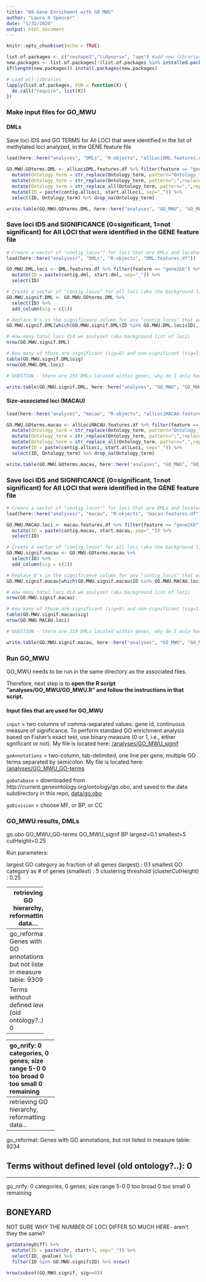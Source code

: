 ```yaml
---
title: "08-Gene Enrichment with GO MWU"
author: "Laura H Spencer"
date: "1/31/2020"
output: html_document
---
```


```r
knitr::opts_chunk$set(echo = TRUE)
```


```r
list.of.packages <- c("reshape2","tidyverse", "ape") #add new libraries here 
new.packages <- list.of.packages[!(list.of.packages %in% installed.packages()[,"Package"])]
if(length(new.packages)) install.packages(new.packages)

# Load all libraries 
lapply(list.of.packages, FUN = function(X) {
  do.call("require", list(X)) 
})
```

### Make input files for GO_MWU 

#### DMLs 

Save loci IDS and GO TERMS for All LOCI that were identified in the list of methylated loci analyzed, in the GENE feature file

```r
load(here::here("analyses", "DMLs", "R-objects", "allLociDML.features.df"))

GO.MWU.GOterms.DML <- allLociDML.features.df %>% filter(feature == "gene2kb") %>%
  mutate(Ontology_term = str_replace(Ontology_term, pattern="Ontology_term=",replacement = "")) %>%
  mutate(Ontology_term = str_replace(Ontology_term, pattern=";",replacement = "")) %>% 
  mutate(Ontology_term = str_replace_all(Ontology_term, pattern=",",replacement = ";")) %>%
  mutate(ID = paste(contig.allLoci, start.allLoci, sep="_")) %>%
  select(ID, Ontology_term) %>% drop_na(Ontology_term)

write.table(GO.MWU.GOterms.DML, here::here("analyses", "GO_MWU", "GO_MWU_GO-terms_DML"),sep="\t",quote = F,row.names = F, col.names=F)
```

### Save loci IDS and SIGNIFICANCE (0=significant, 1=not significant) for All LOCI that were identified in the GENE feature file

```r
# Creare a vector of "contig_locus"" for loci that are DMLs and located in gene bodies 
load(here::here("analyses/", "DMLs", "R-objects", "DML.features.df"))

GO.MWU.DML.loci <- DML.features.df %>% filter(feature == "gene2kb") %>%
  mutate(ID = paste(contig.dml, start.dml, sep="_")) %>% 
  select(ID) 

# Create a vector of "contig_locus" for all loci (aka the background list of loci), and add a column to indicate significance. Start by adding "1" to all "contig_locus" row. 
GO.MWU.signif.DML <- GO.MWU.GOterms.DML %>%
  select(ID) %>%
  add_column(sig = c(1))

# Replace 0's in the significance column for any "contig_locus" that was a DML 
GO.MWU.signif.DML[which(GO.MWU.signif.DML$ID %in% GO.MWU.DML.loci$ID),]$sig <- 0

# How many total loci did we analyze? (aka background list of loci)
nrow(GO.MWU.signif.DML)

# How many of those are significant (sig=0) and non-significant (sig=1)
table(GO.MWU.signif.DML$sig) 
nrow(GO.MWU.DML.loci) 

# QUESTION - there are 255 DMLs located within genes, why do I only have 110 in this list? 

write.table(GO.MWU.signif.DML, here::here("analyses", "GO_MWU", "GO_MWU_signif_DML"),sep="\t",quote = F,row.names = F, col.names=F)
```

#### Size-associated loci (MACAU)

```r
load(here::here("analyses", "macau", "R-objects", "allLociMACAU.features.df"))

GO.MWU.GOterms.macau <- allLociMACAU.features.df %>% filter(feature == "gene2kb") %>%
  mutate(Ontology_term = str_replace(Ontology_term, pattern="Ontology_term=",replacement = "")) %>%
  mutate(Ontology_term = str_replace(Ontology_term, pattern=";",replacement = "")) %>% 
  mutate(Ontology_term = str_replace_all(Ontology_term, pattern=",",replacement = ";")) %>%
  mutate(ID = paste(contig.allLoci, start.allLoci, sep="_")) %>%
  select(ID, Ontology_term) %>% drop_na(Ontology_term)

write.table(GO.MWU.GOterms.macau, here::here("analyses", "GO_MWU", "GO_MWU_GO-terms_macau"),sep="\t",quote = F,row.names = F, col.names=F)
```

### Save loci IDS and SIGNIFICANCE (0=significant, 1=not significant) for All LOCI that were identified in the GENE feature file

```r
# Creare a vector of "contig_locus"" for loci that are DMLs and located in gene bodies 
load(here::here("analyses/", "macau", "R-objects", "macau.features.df"))

GO.MWU.MACAU.loci <- macau.features.df %>% filter(feature == "gene2kb") %>%
  mutate(ID = paste(contig.macau, start.macau, sep="_")) %>% 
  select(ID) 

# Create a vector of "contig_locus" for all loci (aka the background list of loci), and add a column to indicate significance. Start by adding "1" to all "contig_locus" row. 
GO.MWU.signif.macau <- GO.MWU.GOterms.macau %>%
  select(ID) %>%
  add_column(sig = c(1))

# Replace 0's in the significance column for any "contig_locus" that was a DML 
GO.MWU.signif.macau[which(GO.MWU.signif.macau$ID %in% GO.MWU.MACAU.loci$ID),]$sig <- 0

# How many total loci did we analyze? (aka background list of loci)
nrow(GO.MWU.signif.macau)

# How many of those are significant (sig=0) and non-significant (sig=1)
table(GO.MWU.signif.macau$sig) 
nrow(GO.MWU.MACAU.loci) 

# QUESTION - there are 219 DMLs located within genes, why do I only have 110 in this list? 

write.table(GO.MWU.signif.macau, here::here("analyses", "GO_MWU", "GO_MWU_signif_macau"),sep="\t",quote = F,row.names = F, col.names=F)
```

### Run GO_MWU  

GO_MWU needs to be run in the same directory as the associated files. 

Therefore, next step is to **open the R script "analyses/GO_MWU/GO_MWU.R" and follow the instructions in that script.** 

#### Input files that are used for GO_MWU 

`input` = two columns of comma-separated values: gene id, continuous measure of significance. To perform standard GO enrichment analysis based on Fisher's exact test, use binary measure (0 or 1, i.e., either sgnificant or not). My file is located here: [/analyses/GO_MWU_signif](https://github.com/sr320/paper-oly-mbdbs-gen/blob/master/analyses/GO_MWU_signif?raw=true)

`goAnnotations` =  two-column, tab-delimited, one line per gene, multiple GO terms separated by semicolon. My file is located here: [/analyses/GO_MWU_GO-terms](https://github.com/sr320/paper-oly-mbdbs-gen/blob/master/analyses/GO_MWU_GO-terms?raw=true)

`goDatabase` = downloaded from http://current.geneontology.org/ontology/go.obo, and saved to the data subdirectory in this repo, [data/go.obo](https://github.com/sr320/paper-oly-mbdbs-gen/blob/master/data/go.obo?raw=true) 

`goDivision` = choose MF, or BP, or CC

### GO_MWU results, DMLs 

go.obo GO_MWU_GO-terms GO_MWU_signif BP largest=0.1 smallest=5 cutHeight=0.25

Run parameters:

largest GO category as fraction of all genes (largest)  : 0.1
         smallest GO category as # of genes (smallest)  : 5
                clustering threshold (clusterCutHeight) : 0.25

-----------------
retrieving GO hierarchy, reformatting data...

-------------
go_reformat:
Genes with GO annotations, but not listed in measure table: 9309

Terms without defined level (old ontology?..): 0
-------------
-------------
go_nrify:
0 categories, 0 genes; size range 5-0
	0 too broad
	0 too small
	0 remaining

### GO_MWU results, MACAU 

go.obo GO_MWU_GO-terms_macau GO_MWU_signif_macau BP largest=0.1 smallest=5 cutHeight=0.25

Run parameters:

largest GO category as fraction of all genes (largest)  : 0.1
         smallest GO category as # of genes (smallest)  : 5
                clustering threshold (clusterCutHeight) : 0.25

-----------------
retrieving GO hierarchy, reformatting data...

-------------
go_reformat:
Genes with GO annotations, but not listed in measure table: 9234

Terms without defined level (old ontology?..): 0
-------------
-------------
go_nrify:
0 categories, 0 genes; size range 5-0
	0 too broad
	0 too small
	0 remaining




## BONEYARD 


NOT SURE WHY THE NUMBER OF LOCI DIFFER SO MUCH HERE- aren't they the same? 

```r
getData(myDiff) %>% 
  mutate(ID = paste(chr, start+1, sep="_")) %>% 
  select(ID, qvalue) %>%
  filter(ID %in% GO.MWU.signif$ID) %>% nrow()

nrow(subset(GO.MWU.signif, sig==0))
```